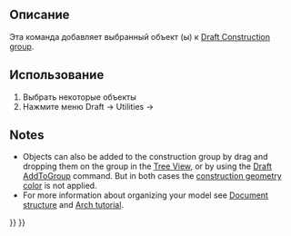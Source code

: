<languages/>

<div class="mw-translate-fuzzy">
{{Docnav/ru
|[[Draft SetWorkingPlaneProxy|Set Working Plane Proxy]]
|
|[[Draft_Workbench|Draft]]
|IconL=Draft_WorkingPlaneProxy.svg
|IconC=Workbench_Draft.svg
}}
</div>

<div class="mw-translate-fuzzy">
{{GuiCommand/ru
|Name=Draft AddConstruction
|Name/ru=Draft AddConstruction
|MenuLocation=Draft → Utilities → Add to construction group
|Workbenches=[[Draft_Workbench/ru|Draft]], [[Arch_Workbench/ru|Arch]]
|SeeAlso=[[Draft ToggleConstructionMode]], [[Draft AddToGroup]]
|Version=0.17
}}
</div>

<span id="Description"></span>
==Описание==

<div class="mw-translate-fuzzy">
Эта команда добавляет выбранный объект (ы) к [[Draft_ToggleConstructionMode|Draft Construction group]].
</div>

<span id="Usage"></span>
<div class="mw-translate-fuzzy">
==Использование==
</div>

<div class="mw-translate-fuzzy">
# Выбрать некоторые объекты
# Нажмите меню Draft → Utilities →  {{KEY|[[Image:Draft ToggleConstructionMode.png|16px]] [[Draft AddConstruction|Add to construction group]]}}
</div>

==Notes==

* Objects can also be added to the construction group by drag and dropping them on the group in the [[Tree_View|Tree View]], or by using the [[Draft_AddToGroup|Draft AddToGroup]] command. But in both cases the [[Draft_ToggleConstructionMode#Preferences|construction geometry color]] is not applied.
* For more information about organizing your model see [[Document_structure|Document structure]] and [[Arch_tutorial#Organizing_your_model|Arch tutorial]].


<div class="mw-translate-fuzzy">
{{Docnav/ru
|[[Draft SetWorkingPlaneProxy|Set Working Plane Proxy]]
|
|[[Draft_Workbench|Draft]]
|IconL=Draft_WorkingPlaneProxy.svg
|IconC=Workbench_Draft.svg
}}
</div>

{{Draft Tools navi{{#translation:}}}}
{{Userdocnavi{{#translation:}}}}